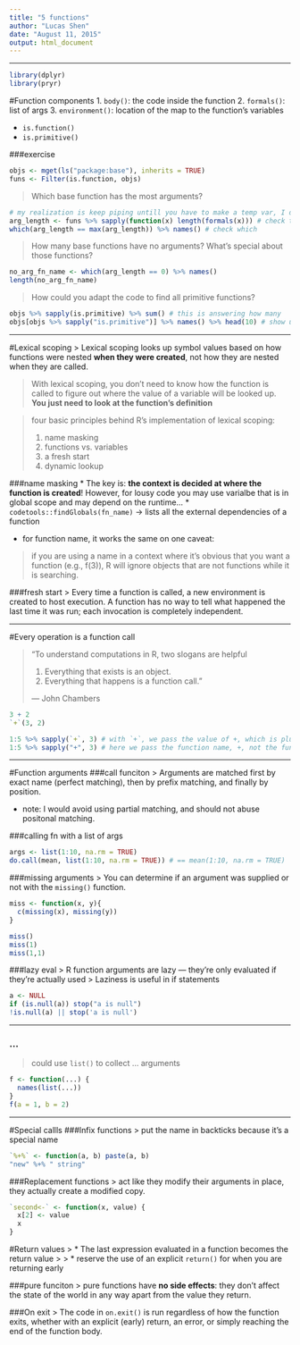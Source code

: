 ```yaml
---
title: "5 functions"
author: "Lucas Shen"
date: "August 11, 2015"
output: html_document
---
```

***

```r
library(dplyr)
library(pryr)
```

#Function components
1. `body()`: the code inside the function
2. `formals()`: list of args
3. `environment()`: location of the map to the function's variables 

* `is.function()`
* `is.primitive()`

###exercise
```r
objs <- mget(ls("package:base"), inherits = TRUE)
funs <- Filter(is.function, objs)
```

> Which base function has the most arguments?

```r
# my realization is keep piping untill you have to make a temp var, I don't know if this is a good practice. We'll see
arg_length <- funs %>% sapply(function(x) length(formals(x))) # check this sapply use!
which(arg_length == max(arg_length)) %>% names() # check which
```

> How many base functions have no arguments? What’s special about those functions?

```r
no_arg_fn_name <- which(arg_length == 0) %>% names()
length(no_arg_fn_name)
```

> How could you adapt the code to find all primitive functions?

```r
objs %>% sapply(is.primitive) %>% sum() # this is answering how many
objs[objs %>% sapply("is.primitive")] %>% names() %>% head(10) # show up first 10 names of primitive fn
```

***
#Lexical scoping
> Lexical scoping looks up symbol values based on how functions were nested **when they were created**, not how they are nested when they are called. 

> With lexical scoping, you don’t need to know how the function is called to figure out where the value of a variable will be looked up. **You just need to look at the function’s definition**

> four basic principles behind R’s implementation of lexical scoping:
>
> 1. name masking
> 2. functions vs. variables
> 3. a fresh start
> 4. dynamic lookup

###name masking
* The key is: **the context is decided at where the function is created**! However, for lousy code you may use varialbe that is in global scope and may depend on the runtime...
    * `codetools::findGlobals(fn_name)` -> lists all the external dependencies of a function

* for function name, it works the same on one caveat:

> if you are using a name in a context where it’s obvious that you want a function (e.g., f(3)), R will ignore objects that are not functions while it is searching.

###fresh start
> Every time a function is called, a new environment is created to host execution. A function has no way to tell what happened the last time it was run; each invocation is completely independent.

***

#Every operation is a function call

> “To understand computations in R, two slogans are helpful
>
> 1. Everything that exists is an object.
> 2. Everything that happens is a function call." 
>
> — John Chambers

```r
3 + 2
`+`(3, 2)

1:5 %>% sapply(`+`, 3) # with `+`, we pass the value of +, which is plus, into sapply
1:5 %>% sapply("+", 3) # here we pass the function name, +, not the function itself. sapply can magically handle these two situations.
```

***
#Function arguments
###call funciton
> Arguments are matched first by exact name (perfect matching), then by prefix matching, and finally by position.

* note: I would avoid using partial matching, and should not abuse positonal matching.

###calling fn with a list of args
```r
args <- list(1:10, na.rm = TRUE)
do.call(mean, list(1:10, na.rm = TRUE)) # == mean(1:10, na.rm = TRUE)
```

###missing arguments
> You can determine if an argument was supplied or not with the `missing()` function.

```r
miss <- function(x, y){
  c(missing(x), missing(y))
}

miss()
miss(1)
miss(1,1)
```

###lazy eval
> R function arguments are lazy — they’re only evaluated if they’re actually used
> Laziness is useful in if statements

```r
a <- NULL
if (is.null(a)) stop("a is null")
!is.null(a) || stop('a is null')
```

***
### ...
> could use `list()` to collect ... arguments

```r
f <- function(...) {
  names(list(...))
}
f(a = 1, b = 2)
```

***
#Special callls
###Infix functions
> put the name in backticks because it’s a special name

```r
`%+%` <- function(a, b) paste(a, b)
"new" %+% " string"
```

###Replacement functions
> act like they modify their arguments in place, they actually create a modified copy.

```r
`second<-` <- function(x, value) {
  x[2] <- value
  x
}
```

#Return values
> * The last expression evaluated in a function becomes the return value
>
> * reserve the use of an explicit `return()` for when you are returning early

###pure funciton
> pure functions have **no side effects**: they don’t affect the state of the world in any way apart from the value they return.

###On exit
> The code in `on.exit()` is run regardless of how the function exits, whether with an explicit (early) return, an error, or simply reaching the end of the function body.























